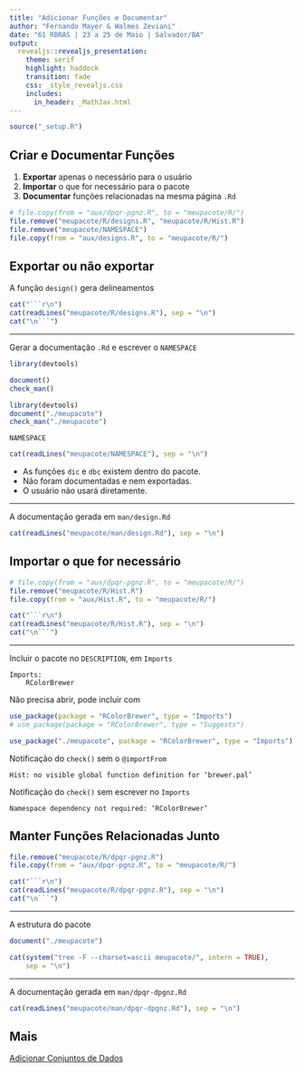 ```yaml
---
title: "Adicionar Funções e Documentar"
author: "Fernando Mayer & Walmes Zeviani"
date: "61 RBRAS | 23 a 25 de Maio | Salvador/BA"
output:
  revealjs::revealjs_presentation:
    theme: serif
    highlight: haddock
    transition: fade
    css: _style_revealjs.css
    includes:
      in_header: _MathJax.html
---
```


```r
source("_setup.R")
```

## Criar e Documentar Funções

  1. **Exportar** apenas o necessário para o usuário
  2. **Importar** o que for necessário para o pacote
  4. **Documentar** funções relacionadas na mesma página `.Rd`

```r
# file.copy(from = "aux/dpqr-pgnz.R", to = "meupacote/R/")
file.remove("meupacote/R/designs.R", "meupacote/R/Hist.R")
file.remove("meupacote/NAMESPACE")
file.copy(from = "aux/designs.R", to = "meupacote/R/")
```

## Exportar ou não exportar

A função `design()` gera delineamentos
```r
cat("```r\n")
cat(readLines("meupacote/R/designs.R"), sep = "\n")
cat("\n```")
```

---

Gerar a documentação `.Rd` e escrever o `NAMESPACE`
```r
library(devtools)

document()
check_man()
```
```r
library(devtools)
document("./meupacote")
check_man("./meupacote")
```

`NAMESPACE`
```r
cat(readLines("meupacote/NAMESPACE"), sep = "\n")
```

  - As funções `dic` e `dbc` existem dentro do pacote.
  - Não foram documentadas e nem exportadas.
  - O usuário não usará diretamente.

---

A documentação gerada em `man/design.Rd`
```r
cat(readLines("meupacote/man/design.Rd"), sep = "\n")
```

## Importar o que for necessário

```r
# file.copy(from = "aux/dpqr-pgnz.R", to = "meupacote/R/")
file.remove("meupacote/R/Hist.R")
file.copy(from = "aux/Hist.R", to = "meupacote/R/")
```
```r
cat("```r\n")
cat(readLines("meupacote/R/Hist.R"), sep = "\n")
cat("\n```")
```

---

Incluir o pacote no `DESCRIPTION`, em `Imports`
```
Imports:
    RColorBrewer
```

Não precisa abrir, pode incluir com
```r
use_package(package = "RColorBrewer", type = "Imports")
# use_package(package = "RColorBrewer", type = "Suggests")
```
```r
use_package("./meupacote", package = "RColorBrewer", type = "Imports")
```

Notificação do `check()` sem o `@importFrom`
```
Hist: no visible global function definition for ‘brewer.pal’
```

Notificação do `check()` sem escrever no `Imports`
```
Namespace dependency not required: ‘RColorBrewer’
```

## Manter Funções Relacionadas Junto

```r
file.remove("meupacote/R/dpqr-pgnz.R")
file.copy(from = "aux/dpqr-pgnz.R", to = "meupacote/R/")
```
```r
cat("```r\n")
cat(readLines("meupacote/R/dpqr-pgnz.R"), sep = "\n")
cat("\n```")
```

---

A estrutura do pacote
```r
document("./meupacote")
```
```r
cat(system("tree -F --charset=ascii meupacote/", intern = TRUE),
    sep = "\n")
```

---

A documentação gerada em `man/dpqr-dpgnz.Rd`
```r
cat(readLines("meupacote/man/dpqr-dpgnz.Rd"), sep = "\n")
```

## Mais

[Adicionar Conjuntos de Dados](./capAdiDados_.html)
